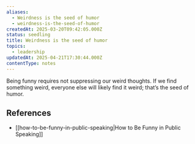 ```yaml
---
aliases:
  - Weirdness is the seed of humor
  - weirdness-is-the-seed-of-humor
createdAt: 2025-03-20T09:42:05.000Z
status: seedling
title: Weirdness is the seed of humor
topics:
  - leadership
updatedAt: 2025-04-21T17:30:44.000Z
contentType: notes
---
```

Being funny requires not suppressing our weird thoughts. If we find something weird, everyone else will likely find it weird; that’s the seed of humor.

## References

- [[how-to-be-funny-in-public-speaking|How to Be Funny in Public Speaking]]
